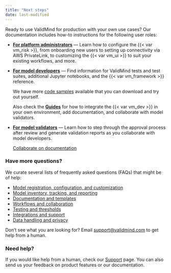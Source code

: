 ```yaml
---
title: "Next steps"
date: last-modified
---
```


Ready to use ValidMind for production with your own use cases? Our documentation includes how-to instructions for the following user roles:

- [**For platform administrators**](guides.qmd#onboarding) — Learn how to configure the {{< var vm_risk >}}, from onboarding new users to setting up connectivity via AWS PrivateLink, to customizing the {{< var vm_ui >}} to suit your existing workflows, and more. 

- [**For model developers**](get-started-developer-framework.qmd) — Find information for ValidMind tests and test suites, additional Jupyter notebooks, and the {{< var vm_framework >}} reference.

   We have more [code samples](samples-jupyter-notebooks.qmd) available that you can download and try out yourself.

   Also check the [**Guides**](guides.qmd) for how to integrate the {{< var vm_dev >}} in your own environment, add documentation, and collaborate with model validators.

- [**For model validators**](guides.qmd#model-validation) — Learn how to step through the approval process after review and generate validation reports as you collaborate with model developers.

   [Collaborate on documentation](collaborate-with-others.qmd)

### Have more questions?

We curate several lists of frequently asked questions (FAQs) that might be of help: 

- [Model registration, configuration, and customization](faq-models.qmd)
- [Model inventory, tracking, and reporting](faq-inventory.qmd)
- [Documentation and templates](faq-documentation.qmd)
- [Workflows and collaboration](faq-workflows.qmd)
- [Testing and thresholds](faq-testing.qmd)
- [Integrations and support](faq-integrations.qmd)
- [Data handling and privacy](faq-privacy.qmd)

Don't see what you are looking for? Email [support@validmind.com](mailto:support@validmind.com) to get help from a human.

### Need help?

If you would like help from a human, check our [Support](support.qmd) page. You can also send us your feedback on product features or our documentation.
